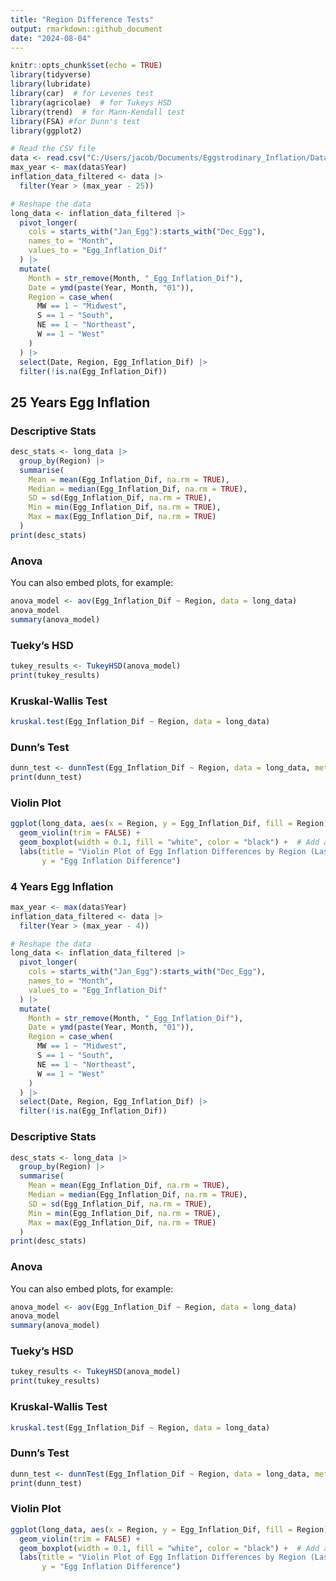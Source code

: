 ```yaml
---
title: "Region Difference Tests"
output: rmarkdown::github_document
date: "2024-08-04"
---
```


```r
knitr::opts_chunk$set(echo = TRUE)
library(tidyverse)
library(lubridate)
library(car)  # for Levenes test
library(agricolae)  # for Tukeys HSD
library(trend)  # for Mann-Kendall test
library(FSA) #for Dunn's test
library(ggplot2)

# Read the CSV file
data <- read.csv("C:/Users/jacob/Documents/Eggstrodinary_Inflation/Data/Inflation_Differences.csv", stringsAsFactors = FALSE)
max_year <- max(data$Year)
inflation_data_filtered <- data |>
  filter(Year > (max_year - 25))

# Reshape the data
long_data <- inflation_data_filtered |>
  pivot_longer(
    cols = starts_with("Jan_Egg"):starts_with("Dec_Egg"),
    names_to = "Month",
    values_to = "Egg_Inflation_Dif"
  ) |>
  mutate(
    Month = str_remove(Month, "_Egg_Inflation_Dif"),
    Date = ymd(paste(Year, Month, "01")),
    Region = case_when(
      MW == 1 ~ "Midwest",
      S == 1 ~ "South",
      NE == 1 ~ "Northeast",
      W == 1 ~ "West"
    )
  ) |>
  select(Date, Region, Egg_Inflation_Dif) |>
  filter(!is.na(Egg_Inflation_Dif))
```

## 25 Years Egg Inflation

### Descriptive Stats
```r
desc_stats <- long_data |>
  group_by(Region) |>
  summarise(
    Mean = mean(Egg_Inflation_Dif, na.rm = TRUE),
    Median = median(Egg_Inflation_Dif, na.rm = TRUE),
    SD = sd(Egg_Inflation_Dif, na.rm = TRUE),
    Min = min(Egg_Inflation_Dif, na.rm = TRUE),
    Max = max(Egg_Inflation_Dif, na.rm = TRUE)
  )
print(desc_stats)
```

### Anova

You can also embed plots, for example:

```r
anova_model <- aov(Egg_Inflation_Dif ~ Region, data = long_data)
anova_model
summary(anova_model)
```

### Tueky's HSD
```r
tukey_results <- TukeyHSD(anova_model)
print(tukey_results)
```

### Kruskal-Wallis Test
```r
kruskal.test(Egg_Inflation_Dif ~ Region, data = long_data)
```

### Dunn's Test
```r
dunn_test <- dunnTest(Egg_Inflation_Dif ~ Region, data = long_data, method = "bonferroni")
print(dunn_test)
```

### Violin Plot
```r
ggplot(long_data, aes(x = Region, y = Egg_Inflation_Dif, fill = Region)) +
  geom_violin(trim = FALSE) +
  geom_boxplot(width = 0.1, fill = "white", color = "black") +  # Add a mini boxplot inside
  labs(title = "Violin Plot of Egg Inflation Differences by Region (Last 4 Years)",
       y = "Egg Inflation Difference")
```

### 4 Years Egg Inflation
```r
max_year <- max(data$Year)
inflation_data_filtered <- data |>
  filter(Year > (max_year - 4))

# Reshape the data
long_data <- inflation_data_filtered |>
  pivot_longer(
    cols = starts_with("Jan_Egg"):starts_with("Dec_Egg"),
    names_to = "Month",
    values_to = "Egg_Inflation_Dif"
  ) |>
  mutate(
    Month = str_remove(Month, "_Egg_Inflation_Dif"),
    Date = ymd(paste(Year, Month, "01")),
    Region = case_when(
      MW == 1 ~ "Midwest",
      S == 1 ~ "South",
      NE == 1 ~ "Northeast",
      W == 1 ~ "West"
    )
  ) |>
  select(Date, Region, Egg_Inflation_Dif) |>
  filter(!is.na(Egg_Inflation_Dif))
```



### Descriptive Stats
```r
desc_stats <- long_data |>
  group_by(Region) |>
  summarise(
    Mean = mean(Egg_Inflation_Dif, na.rm = TRUE),
    Median = median(Egg_Inflation_Dif, na.rm = TRUE),
    SD = sd(Egg_Inflation_Dif, na.rm = TRUE),
    Min = min(Egg_Inflation_Dif, na.rm = TRUE),
    Max = max(Egg_Inflation_Dif, na.rm = TRUE)
  )
print(desc_stats)
```

### Anova

You can also embed plots, for example:

```r
anova_model <- aov(Egg_Inflation_Dif ~ Region, data = long_data)
anova_model
summary(anova_model)
```

### Tueky's HSD
```r
tukey_results <- TukeyHSD(anova_model)
print(tukey_results)
```

### Kruskal-Wallis Test
```r
kruskal.test(Egg_Inflation_Dif ~ Region, data = long_data)
```

### Dunn's Test
```r
dunn_test <- dunnTest(Egg_Inflation_Dif ~ Region, data = long_data, method = "bonferroni")
print(dunn_test)
```

### Violin Plot
```r
ggplot(long_data, aes(x = Region, y = Egg_Inflation_Dif, fill = Region)) +
  geom_violin(trim = FALSE) +
  geom_boxplot(width = 0.1, fill = "white", color = "black") +  # Add a mini boxplot inside
  labs(title = "Violin Plot of Egg Inflation Differences by Region (Last 4 Years)",
       y = "Egg Inflation Difference")
```